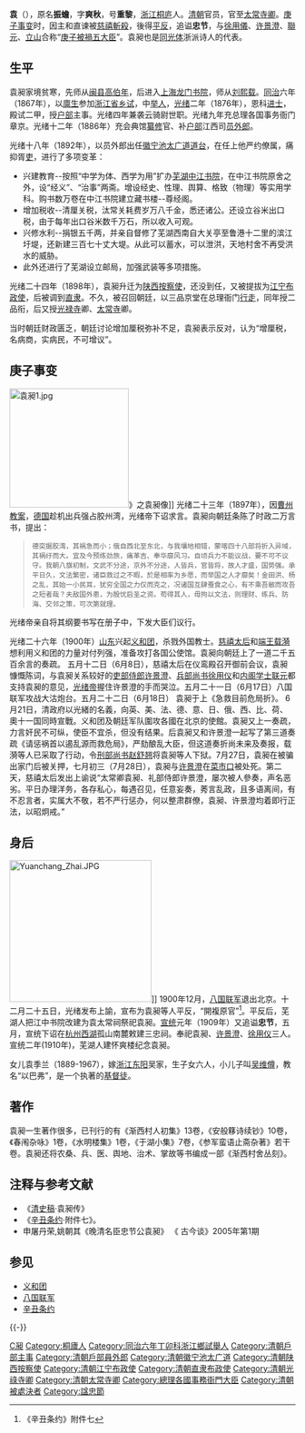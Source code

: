 {{明清人物信息框
| 姓名 = 袁昶
| 原名 = 袁振蟾
| 圖片名稱= 袁昶.jpg
| 圖片大小 = 200px
| 圖片說明 = 
| 最高職務 = 太常寺卿
| 國家 = 大清
| 籍貫 = [[浙江|浙江]][[桐庐縣|桐庐縣]]
| 族裔 = 漢族
| 旗籍 = 
| 字號 = 字爽秋，号重黎
| 諡號 = 忠節
| 出生日期 = [[道光|道光]]二十六年（1846年）
| 出生地點 = [[浙江|浙江]][[桐庐縣|桐庐縣]]
| 逝世日期 = [[光緒|光緒]]二十六年（1900年）{{executed}}
| 逝世地點 = [[北京|京師]]
| 墓葬 =
| 配偶 =
| 親屬 = 
| 出身 = 
*同治六年丁卯科浙江鄉試舉人
*光緒二年丙子恩科進士出身
| 經歷 = 
| 著作 =
}}

'''袁{{ruby|昶|-{zh-tw:ㄔㄤˇ;zh-cn:chǎng}-}}'''（{{bd|1846年||1900年|7月28日|catIdx=Y袁}}），原名'''振蟾'''，字'''爽秋'''，号'''重黎'''，[[浙江|浙江]][[桐庐|桐庐]]人。[[清朝|清朝]]官员，官至[[太常寺卿|太常寺卿]]。[[庚子事变|庚子事变]]时，因主和直谏被[[慈禧|慈禧]][[斬殺|斬殺]]，後得[[平反|平反]]，追谥'''忠节'''，与[[徐用儀|徐用儀]]、[[许景澄|许景澄]]、[[聯元|聯元]]、[[立山_(清朝官员)|立山]]合称“[[庚子被禍五大臣|庚子被禍五大臣]]”。袁昶也是[[同光体|同光体]]浙派诗人的代表。

==生平==
袁昶家境贫寒，先师从[[闽县|闽县]][[高伯年|高伯年]]，后进入[[上海|上海]][[龙门书院|龙门书院]]，师从[[刘熙载|刘熙载]]。[[同治|同治]]六年（1867年），以[[廪生|廪生]]参加[[浙江省|浙江省]][[乡试|乡试]]，中[[举人|举人]]，[[光绪|光绪]]二年（1876年），恩科[[进士|进士]]，殿试二甲，授[[户部|户部]]主事。光绪四年兼袭云骑尉世职。光绪九年充总理各国事务衙门章京。光绪十二年（1886年）充会典馆[[纂修|纂修]]官、补[[户部|户部]]江西司[[员外郎|员外郎]]。

光绪十八年（1892年），以员外郎出任[[徽宁池太广道|徽宁池太广道]][[道台|道台]]，在任上他严约僚属，痛抑胥[[吏|吏]]，进行了多项变革：
*兴建教育--按照“中学为体、西学为用”扩办[[芜湖中江书院|芜湖中江书院]]，在中江书院原舍之外，设“经义”、“治事”两斋。增设经史、性理、舆算、格致（物理）等实用学科。购书数万卷在中江书院建立藏书楼--尊经阁。
*增加税收--清厘关税，汰常关耗费岁万八千金，悉还诸公。还设立谷米出口税，由于每年出口谷米数千万石，所以收入可观。
*兴修水利--捐银五千两，并亲自督修了芜湖西南自大关亭至鲁港十二里的滨江圩堤，还新建三百七十丈大堤。从此可以蓄水，可以泄洪，天地村舍不再受洪水的威胁。
*此外还进行了芜湖设立邮局，加强武装等多项措施。

光绪二十四年（1898年），袁昶升迁为[[陕西|陕西]][[按察使|按察使]]，还没到任，又被提拔为[[江宁|江宁]][[布政使|布政使]]，后被调到[[直隶|直隶]]。不久，被召回朝廷，以三品京堂在总理衙门[[行走|行走]]，同年授二品衔，后又授[[光禄寺|光禄寺]]卿、[[太常寺|太常寺]]卿。

当时朝廷财政匮乏，朝廷讨论增加厘税弥补不足，袁昶表示反对，认为“增厘税，名病商，实病民，不可增议”。

==庚子事变==
[[File:袁昶1.jpg|210px]]》之袁昶像]]
光绪二十三年（1897年），因[[曹州教案|曹州教案]]，[[德国|德国]]趁机出兵强占胶州湾，光绪帝下诏求言。袁昶向朝廷条陈了时政二万言书，提出：
<blockquote>
 德突据胶湾，其祸急而小；俄自西北至东北，与我壤地相错，蒙喀四十八部将折入异域，其祸纡而大。宜及今预练劲旅，痛革吉、奉华靡风习。自顷兵力不能议战，要不可不议守。我朝八旗初制，文武不分途，京外不分途，人皆兵，官皆将，故人才盛，国势强。承平日久，文法繁密，诸臣救过之不暇，於是相率为乡愿，而举国之人才靡矣！金田洪、杨之乱，其始一小民耳，犹穷全国之力仅而克之，况诸国互肆蚕食之心，有不乘吾敝而攻吾之短者哉？夫敌国外患，为殷忧启圣之资。苟得其人，毋拘以文法，则理财、练兵、防海、交邻之策，可次第就理。
</blockquote>
光绪帝亲自将其纲要书写在册子中，下发大臣们议行。

光绪二十六年（1900年）[[山东|山东]]兴起[[义和团|义和团]]，杀戮外国教士。[[慈禧太后|慈禧太后]]和[[端王|端王]][[载漪|载漪]]想利用义和团的力量对付列强，准备攻打各国公使馆。袁昶向朝廷上了一道二千五百余言的奏疏。 五月十二日（6月8日），慈禧太后在仪鸾殿召开御前会议，袁昶慷慨陈词，与袁昶关系较好的[[吏部|吏部]][[侍郎|侍郎]][[许景澄|许景澄]]、[[兵部|兵部]][[尚书|尚书]][[徐用仪|徐用仪]]和[[内阁学士|内阁学士]][[联元|联元]]都支持袁昶的意见，[[光绪帝|光绪帝]]握住许景澄的手而哭泣。五月二十一日（6月17日）八国联军攻战大沽炮台。五月二十二日（6月18日） 袁昶于上《急救目前危局折》。 6月21日，清政府以光緒的名義，向英、美、法、德、意、日、俄、西、比、荷、奧十一国同時宣戰。义和团及朝廷军队圍攻各國在北京的使館。袁昶又上一奏疏，力言奸民不可纵，使臣不宜杀，但没有结果。后袁昶又和许景澄一起写了第三道奏疏《请惩祸首以遏乱源而救危局》，严劾酿乱大臣，但这道奏折尚未来及奏报，载漪等人已采取了行动，令[[刑部|刑部]][[尚书|尚书]][[赵舒翘|赵舒翘]]将袁昶等人下狱。7月27日，袁昶在被骗出家门后被关押，七月初三（7月28日），袁昶与[[许景澄|许景澄]]在[[菜市口|菜市口]]被处死。第二天，慈禧太后发出上谕说“太常卿袁昶、礼部侍郎许景澄，屡次被人參奏，声名恶劣。平日办理洋务，各存私心，每遇召见，任意妄奏，莠言乱政，且多语离间，有不忍言者，实属大不敬，若不严行惩办，何以整肃群僚，袁昶、许景澄均着即行正法，以昭炯戒。”

==身后==
[[File:Yuanchang_Zhai.JPG|250px]]]]
1900年12月，[[八国联军|八国联军]]退出北京。十二月二十五日，光绪发布上諭，宣布为袁昶等人平反，“開複原官”<ref name="辛丑条约附件七">《辛丑条约》附件七</ref>。平反后，芜湖人把江中书院改建为袁太常祠祭祀袁昶。[[宣统|宣统]]元年（1909年）又追谥'''忠节'''，五月，宣统下诏在[[杭州|杭州]][[西湖|西湖]]孤山南麓敕建三忠祠。奉祀袁昶、[[许景澄|许景澄]]、[[徐用仪|徐用仪]]三人。宣统二年(1910年)，芜湖人建怀爽楼纪念袁昶。

女儿袁季兰（1889-1967），嫁[[浙江|浙江]][[东阳|东阳]]吴家，生子女六人，小儿子叫[[吴维僔|吴维僔]]，教名“以巴弗”，是一个执著的[[基督徒|基督徒]]。

==著作==
袁昶一生著作很多，已刊行的有《渐西村人初集》13卷，《安般簃诗续钞》10卷，《春闱杂咏》1卷，《水明楼集》1卷，《于湖小集》7卷，《参军蛮语止斋杂著》若干卷。袁昶还将农桑、兵、医、舆地、治术、掌故等书编成一部《渐西村舍丛刻》。

==注释与参考文献==
{{reflist}}
* 《[[清史稿|清史稿]]·袁昶传》
*《[[辛丑条约|辛丑条约]]·附件七》。
*申屠丹荣,姚朝其《晚清名臣忠节公袁昶》 《 古今谈》2005年第1期

==参见==
*[[义和团|义和团]]
*[[八国联军|八国联军]]
*[[辛丑条约|辛丑条约]]

{{-}}
{{並稱|[[庚子被禍五大臣|庚子五忠]]|[[徐用仪|徐用儀]] - [[立山_(清朝官员)|立　山]] - [[許景澄|許景澄]] - [[联元|聯　元]] - [[袁昶|袁　昶]]}}
{{光緒二年丙子恩科殿試金榜}}
{{Authority control}}

{{DEFAULTSORT:Yuan袁}}
[[Category:袁姓|C昶]]
[[Category:桐廬人|Category:桐廬人]]
[[Category:同治六年丁卯科浙江鄉試舉人|Category:同治六年丁卯科浙江鄉試舉人]]
[[Category:清朝戶部主事|Category:清朝戶部主事]]
[[Category:清朝戶部員外郎|Category:清朝戶部員外郎]]
[[Category:清朝徽宁池太广道|Category:清朝徽宁池太广道]]
[[Category:清朝陕西按察使|Category:清朝陕西按察使]]
[[Category:清朝江宁布政使|Category:清朝江宁布政使]]
[[Category:清朝直隶布政使|Category:清朝直隶布政使]]
[[Category:清朝光祿寺卿|Category:清朝光祿寺卿]]
[[Category:清朝太常寺卿|Category:清朝太常寺卿]]
[[Category:總理各國事務衙門大臣|Category:總理各國事務衙門大臣]]
[[Category:清朝被處決者|Category:清朝被處決者]]
[[Category:諡忠節|Category:諡忠節]]